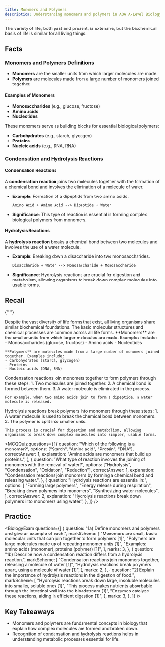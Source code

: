 ```yaml
---
title: Monomers and Polymers
description: Understanding monomers and polymers in AQA A-Level Biology
---
```


The variety of life, both past and present, is extensive, but the biochemical
basis of life is similar for all living things.

<Steps>

<Step>

## Facts

### Monomers and Polymers Definitions

- **Monomers** are the smaller units from which larger molecules are made.
- **Polymers** are molecules made from a large number of monomers joined
  together.

#### Examples of Monomers

- **Monosaccharides** (e.g., glucose, fructose)
- **Amino acids**
- **Nucleotides**

These monomers serve as building blocks for essential biological polymers:

- **Carbohydrates** (e.g., starch, glycogen)
- **Proteins**
- **Nucleic acids** (e.g., DNA, RNA)

### Condensation and Hydrolysis Reactions

#### Condensation Reactions

A **condensation reaction** joins two molecules together with the formation of a
chemical bond and involves the elimination of a molecule of water.

- **Example**: Formation of a dipeptide from two amino acids.

  ```
  Amino Acid + Amino Acid --> Dipeptide + Water
  ```

- **Significance**: This type of reaction is essential in forming complex
  biological polymers from monomers.

#### Hydrolysis Reactions

A **hydrolysis reaction** breaks a chemical bond between two molecules and
involves the use of a water molecule.

- **Example**: Breaking down a disaccharide into two monosaccharides.

  ```
  Disaccharide + Water --> Monosaccharide + Monosaccharide
  ```

- **Significance**: Hydrolysis reactions are crucial for digestion and
  metabolism, allowing organisms to break down complex molecules into usable
  forms.

</Step>

<Step>

## Recall

<Accordions>

{" "}

<Accordion title="What is the biochemical basis of life across different organisms?">
  Despite the vast diversity of life forms that exist, all living organisms
  share similar biochemical foundations. The basic molecular structures and
  chemical processes are common across all life forms.
</Accordion>

  <Accordion title="What are monomers and polymers? Can you provide examples?">
    **Monomers** are the smaller units from which larger molecules are made. Examples include:
    - Monosaccharides (glucose, fructose)
    - Amino acids
    - Nucleotides

    **Polymers** are molecules made from a large number of monomers joined together. Examples include:
    - Carbohydrates (starch, glycogen)
    - Proteins
    - Nucleic acids (DNA, RNA)

  </Accordion>

  <Accordion title="How do condensation reactions form polymers?">
    Condensation reactions join monomers together to form polymers through these steps:
    1. Two molecules are joined together.
    2. A chemical bond is formed between them.
    3. A water molecule is eliminated in the process.

    For example, when two amino acids join to form a dipeptide, a water molecule is released.

  </Accordion>

  <Accordion title="How do hydrolysis reactions break down polymers?">
    Hydrolysis reactions break polymers into monomers through these steps:
    1. A water molecule is used to break the chemical bond between monomers.
    2. The polymer is split into smaller units.

    This process is crucial for digestion and metabolism, allowing organisms to break down complex molecules into simpler, usable forms.

  </Accordion>

</Accordions>

<MCQQuiz
  questions={[
    {
      question: "Which of the following is a monomer?",
      options: ["Starch", "Amino acid", "Protein", "DNA"],
      correctAnswer: 1,
      explanation: "Amino acids are monomers that build up proteins.",
    },
    {
      question:
        "What type of reaction involves the joining of monomers with the removal of water?",
      options: ["Hydrolysis", "Condensation", "Oxidation", "Reduction"],
      correctAnswer: 1,
      explanation:
        "Condensation reactions join monomers by forming a chemical bond and releasing water.",
    },
    {
      question: "Hydrolysis reactions are essential in:",
      options: [
        "Forming large polymers",
        "Energy release during respiration",
        "Breaking down polymers into monomers",
        "Synthesizing water molecules",
      ],
      correctAnswer: 2,
      explanation:
        "Hydrolysis reactions break down polymers into monomers using water.",
    },
  ]}
/>

</Step>

<Step>

## Practice

<BiologyExam
  questions={[
    {
      question: "1a) Define monomers and polymers and give an example of each.",
      markScheme: [
        "Monomers are small, basic molecular units that can join together to form polymers [1]",
        "Polymers are large molecules made up of repeating monomer units [1]",
        "Examples: amino acids (monomer), proteins (polymer) [1]",
      ],
      marks: 3,
    },
    {
      question:
        "1b) Describe how a condensation reaction differs from a hydrolysis reaction.",
      markScheme: [
        "Condensation reactions join monomers together, releasing a molecule of water [1]",
        "Hydrolysis reactions break polymers apart, using a molecule of water [1]",
      ],
      marks: 2,
    },
    {
      question:
        "2) Explain the importance of hydrolysis reactions in the digestion of food.",
      markScheme: [
        "Hydrolysis reactions break down large, insoluble molecules into smaller, soluble ones [1]",
        "This process makes nutrients absorbable through the intestinal wall into the bloodstream [1]",
        "Enzymes catalyze these reactions, aiding in efficient digestion [1]",
      ],
      marks: 3,
    },
  ]}
/>

</Step>

</Steps>

## Key Takeaways

- Monomers and polymers are fundamental concepts in biology that explain how
  complex molecules are formed and broken down.
- Recognition of condensation and hydrolysis reactions helps in understanding
  metabolic processes essential for life.
